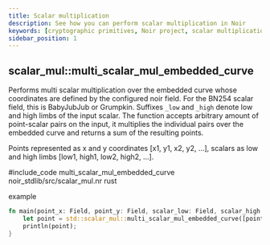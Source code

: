 ```yaml
---
title: Scalar multiplication
description: See how you can perform scalar multiplication in Noir
keywords: [cryptographic primitives, Noir project, scalar multiplication]
sidebar_position: 1
---
```



## scalar_mul::multi_scalar_mul_embedded_curve

Performs multi scalar multiplication over the embedded curve whose coordinates are defined by the configured noir field.
For the BN254 scalar field, this is BabyJubJub or Grumpkin.
Suffixes `_low` and `_high` denote low and high limbs of the input scalar.
The function accepts arbitrary amount of point-scalar pairs on the input, it multiplies the individual pairs over
the embedded curve and returns a sum of the resulting points.

Points represented as x and y coordinates [x1, y1, x2, y2, ...], scalars as low and high limbs [low1, high1, low2, high2, ...].

#include_code multi_scalar_mul_embedded_curve noir_stdlib/src/scalar_mul.nr rust

example

```rust
fn main(point_x: Field, point_y: Field, scalar_low: Field, scalar_high: Field) {
    let point = std::scalar_mul::multi_scalar_mul_embedded_curve([point_x, point_y], [scalar_low, scalar_high]);
    println(point);
}
```

<BlackBoxInfo />
